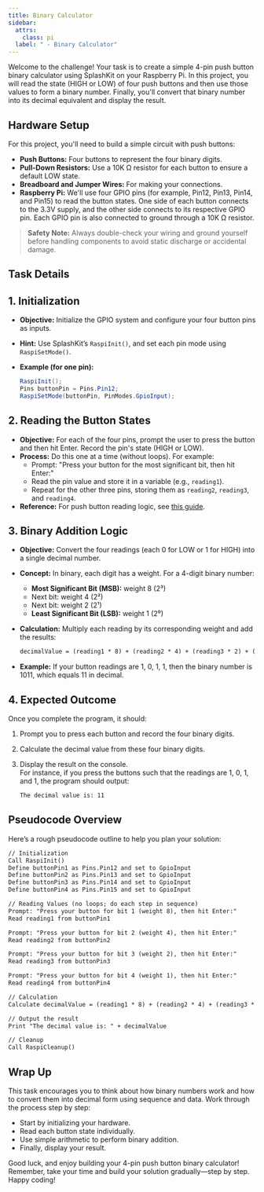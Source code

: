 ```yaml
---
title: Binary Calculator
sidebar:
  attrs:
    class: pi
  label: " - Binary Calculator"
---
```



Welcome to the challenge! Your task is to create a simple 4-pin push button binary calculator using SplashKit on your Raspberry Pi. In this project, you will read the state (HIGH or LOW) of four push buttons and then use those values to form a binary number. Finally, you'll convert that binary number into its decimal equivalent and display the result.

## Hardware Setup

For this project, you'll need to build a simple circuit with push buttons:

- **Push Buttons:** Four buttons to represent the four binary digits.
- **Pull-Down Resistors:** Use a 10K Ω resistor for each button to ensure a default LOW state.
- **Breadboard and Jumper Wires:** For making your connections.
- **Raspberry Pi:** We'll use four GPIO pins (for example, Pin12, Pin13, Pin14, and Pin15) to read the button states. One side of each button connects to the 3.3V supply, and the other side connects to its respective GPIO pin. Each GPIO pin is also connected to ground through a 10K Ω resistor.

> **Safety Note:** Always double-check your wiring and ground yourself before handling components to avoid static discharge or accidental damage.

## Task Details

## 1. Initialization

- **Objective:** Initialize the GPIO system and configure your four button pins as inputs.
- **Hint:** Use SplashKit’s `RaspiInit()`, and set each pin mode using `RaspiSetMode()`.  
- **Example (for one pin):**

  ```csharp
  RaspiInit();
  Pins buttonPin = Pins.Pin12;
  RaspiSetMode(buttonPin, PinModes.GpioInput);
  ```

## 2. Reading the Button States

- **Objective:** For each of the four pins, prompt the user to press the button and then hit Enter. Record the pin's state (HIGH or LOW).
- **Process:** Do this one at a time (without loops). For example:
  - Prompt: "Press your button for the most significant bit, then hit Enter:"
  - Read the pin value and store it in a variable (e.g., `reading1`).
  - Repeat for the other three pins, storing them as `reading2`, `reading3`, and `reading4`.
- **Reference:** For push button reading logic, see [this guide](/book/part-1-instructions/1-sequence-and-data/1-tour/03-00-button-press-counter).

## 3. Binary Addition Logic

- **Objective:** Convert the four readings (each 0 for LOW or 1 for HIGH) into a single decimal number.
- **Concept:** In binary, each digit has a weight. For a 4-digit binary number:
  - **Most Significant Bit (MSB):** weight 8 (2³)
  - Next bit: weight 4 (2²)
  - Next bit: weight 2 (2¹)
  - **Least Significant Bit (LSB):** weight 1 (2⁰)
- **Calculation:** Multiply each reading by its corresponding weight and add the results:

  ```txt
  decimalValue = (reading1 * 8) + (reading2 * 4) + (reading3 * 2) + (reading4 * 1)
  ```

- **Example:** If your button readings are 1, 0, 1, 1, then the binary number is 1011, which equals 11 in decimal.

## 4. Expected Outcome

Once you complete the program, it should:

1. Prompt you to press each button and record the four binary digits.
2. Calculate the decimal value from these four binary digits.
3. Display the result on the console.  
   For instance, if you press the buttons such that the readings are 1, 0, 1, and 1, the program should output:

   ```txt
   The decimal value is: 11
   ```

## Pseudocode Overview

Here’s a rough pseudocode outline to help you plan your solution:

```txt
// Initialization
Call RaspiInit()
Define buttonPin1 as Pins.Pin12 and set to GpioInput
Define buttonPin2 as Pins.Pin13 and set to GpioInput
Define buttonPin3 as Pins.Pin14 and set to GpioInput
Define buttonPin4 as Pins.Pin15 and set to GpioInput

// Reading Values (no loops; do each step in sequence)
Prompt: "Press your button for bit 1 (weight 8), then hit Enter:"
Read reading1 from buttonPin1

Prompt: "Press your button for bit 2 (weight 4), then hit Enter:"
Read reading2 from buttonPin2

Prompt: "Press your button for bit 3 (weight 2), then hit Enter:"
Read reading3 from buttonPin3

Prompt: "Press your button for bit 4 (weight 1), then hit Enter:"
Read reading4 from buttonPin4

// Calculation
Calculate decimalValue = (reading1 * 8) + (reading2 * 4) + (reading3 * 2) + (reading4 * 1)

// Output the result
Print "The decimal value is: " + decimalValue

// Cleanup
Call RaspiCleanup()
```

## Wrap Up

This task encourages you to think about how binary numbers work and how to convert them into decimal form using sequence and data. Work through the process step by step:

- Start by initializing your hardware.
- Read each button state individually.
- Use simple arithmetic to perform binary addition.
- Finally, display your result.

Good luck, and enjoy building your 4-pin push button binary calculator! Remember, take your time and build your solution gradually—step by step. Happy coding!
